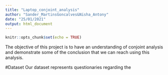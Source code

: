 ```yaml
---
title: "Laptop_conjoint_analysis"
author: "Sander_MartinsGoncalves&Nisha_Antony"
date: "25/01/2021"
output: html_document
---
```


```r
knitr::opts_chunk$set(echo = TRUE)
```

The objective of this project is to have an understanding of conjoint analysis and demonstrate some of the conclusion that we can reach using this analysis.

#Dataset
Our dataset represents questionaries regarding the 